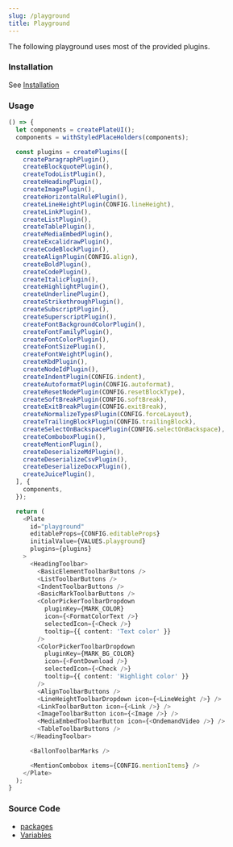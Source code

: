 ```yaml
---
slug: /playground
title: Playground
---
```


The following playground uses most of the provided plugins.

### Installation

See [Installation](/docs/installation)

### Usage

```ts live
() => {
  let components = createPlateUI();
  components = withStyledPlaceHolders(components);

  const plugins = createPlugins([
    createParagraphPlugin(),
    createBlockquotePlugin(),
    createTodoListPlugin(),
    createHeadingPlugin(),
    createImagePlugin(),
    createHorizontalRulePlugin(),
    createLineHeightPlugin(CONFIG.lineHeight),
    createLinkPlugin(),
    createListPlugin(),
    createTablePlugin(),
    createMediaEmbedPlugin(),
    createExcalidrawPlugin(),
    createCodeBlockPlugin(),
    createAlignPlugin(CONFIG.align),
    createBoldPlugin(),
    createCodePlugin(),
    createItalicPlugin(),
    createHighlightPlugin(),
    createUnderlinePlugin(),
    createStrikethroughPlugin(),
    createSubscriptPlugin(),
    createSuperscriptPlugin(),
    createFontBackgroundColorPlugin(),
    createFontFamilyPlugin(),
    createFontColorPlugin(),
    createFontSizePlugin(),
    createFontWeightPlugin(),
    createKbdPlugin(),
    createNodeIdPlugin(),
    createIndentPlugin(CONFIG.indent),
    createAutoformatPlugin(CONFIG.autoformat),
    createResetNodePlugin(CONFIG.resetBlockType),
    createSoftBreakPlugin(CONFIG.softBreak),
    createExitBreakPlugin(CONFIG.exitBreak),
    createNormalizeTypesPlugin(CONFIG.forceLayout),
    createTrailingBlockPlugin(CONFIG.trailingBlock),
    createSelectOnBackspacePlugin(CONFIG.selectOnBackspace),
    createComboboxPlugin(),
    createMentionPlugin(),
    createDeserializeMdPlugin(),
    createDeserializeCsvPlugin(),
    createDeserializeDocxPlugin(),
    createJuicePlugin(),
  ], {
    components,
  });

  return (
    <Plate
      id="playground"
      editableProps={CONFIG.editableProps}
      initialValue={VALUES.playground}
      plugins={plugins}
    >
      <HeadingToolbar>
        <BasicElementToolbarButtons />
        <ListToolbarButtons />
        <IndentToolbarButtons />
        <BasicMarkToolbarButtons />
        <ColorPickerToolbarDropdown
          pluginKey={MARK_COLOR}
          icon={<FormatColorText />}
          selectedIcon={<Check />}
          tooltip={{ content: 'Text color' }}
        />
        <ColorPickerToolbarDropdown
          pluginKey={MARK_BG_COLOR}
          icon={<FontDownload />}
          selectedIcon={<Check />}
          tooltip={{ content: 'Highlight color' }}
        />
        <AlignToolbarButtons />
        <LineHeightToolbarDropdown icon={<LineWeight />} />
        <LinkToolbarButton icon={<Link />} />
        <ImageToolbarButton icon={<Image />} />
        <MediaEmbedToolbarButton icon={<OndemandVideo />} />
        <TableToolbarButtons />
      </HeadingToolbar>

      <BallonToolbarMarks />

      <MentionCombobox items={CONFIG.mentionItems} />
    </Plate>
  );
}
```

### Source Code

- [packages](https://github.com/udecode/plate/tree/main/packages)
- [Variables](https://github.com/udecode/plate/blob/main/docs/src/live/live.tsx)
